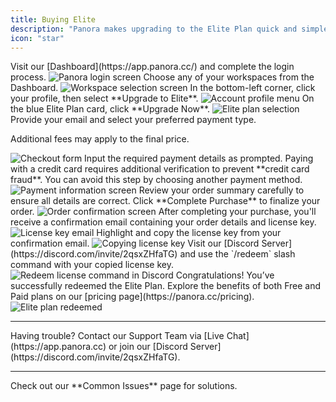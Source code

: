 ```yaml
---
title: Buying Elite
description: "Panora makes upgrading to the Elite Plan quick and simple!"
icon: "star"
---
```


<Steps>

<Step title="Log in to Panora">  
Visit our [Dashboard](https://app.panora.cc/) and complete the login process.

<Frame>  
<img src="/images/Screenshot_67.png" alt="Panora login screen" />  
</Frame>  
</Step>

<Step title="Select a Workspace">  
Choose any of your workspaces from the Dashboard.

<Frame>  
<img src="/images/Screenshot_68.png" alt="Workspace selection screen" />  
</Frame>  
</Step>

<Step title="Click on Your Account Profile">  
In the bottom-left corner, click your profile, then select **Upgrade to Elite**.

<Frame>  
<img src="/images/Screenshot_69.png" alt="Account profile menu" />  
</Frame>  
</Step>

<Step title="Select the Elite Plan">  
On the blue Elite Plan card, click **Upgrade Now**.

<Frame>  
<img src="/images/Screenshot_70.png" alt="Elite plan selection" />  
</Frame>  
</Step>

<Step title="Begin Checkout">  
Provide your email and select your preferred payment type.

<Note>Additional fees may apply to the final price.</Note>

<Frame>  
<img src="/images/Screenshot_71.png" alt="Checkout form" />  
</Frame>  
</Step>

<Step title="Enter Payment Information">  
Input the required payment details as prompted.

<Warning>
  Paying with a credit card requires additional verification to prevent **credit
  card fraud**. You can avoid this step by choosing another payment method.
</Warning>

<Frame>  
<img src="/images/Screenshot_72.png" alt="Payment information screen" />  
</Frame>  
</Step>

<Step title="Confirm Purchase">  
Review your order summary carefully to ensure all details are correct. Click **Complete Purchase** to finalize your order.

<Frame>  
<img src="/images/Screenshot_73.png" alt="Order confirmation screen" />  
</Frame>  
</Step>

<Step title="Receive Confirmation and License Key">  
After completing your purchase, you'll receive a confirmation email containing your order details and license key.

<Frame>  
<img src="/images/Screenshot_74.png" alt="License key email" />  
</Frame>  
</Step>

<Step title="Copy License Key">  
Highlight and copy the license key from your confirmation email.

<Frame>  
<img src="/images/Screenshot_75.png" alt="Copying license key" />  
</Frame>  
</Step>

<Step title="Redeem the License">  
Visit our [Discord Server](https://discord.com/invite/2qsxZHfaTG) and use the `/redeem` slash command with your copied license key.

<Frame>  
<img src="/images/Screenshot_76.png" alt="Redeem license command in Discord" />  
</Frame>  
</Step>

<Step title="Elite Redeemed">  
Congratulations! You’ve successfully redeemed the Elite Plan. Explore the benefits of both Free and Paid plans on our [pricing page](https://panora.cc/pricing).

<Frame>  
<img src="/images/Screenshot_77.png" alt="Elite plan redeemed" />  
</Frame>  
</Step>

</Steps>

---

<Tip>
  Having trouble? Contact our Support Team via [Live
  Chat](https://app.panora.cc) or join our [Discord
  Server](https://discord.com/invite/2qsxZHfaTG).
</Tip>

---

<CardGroup cols={1}>
  <Card
    title="Getting an Error?"
    icon="triangle-exclamation"
    href="/help-docs/common-issues"
    horizontal
  >
    Check out our **Common Issues** page for solutions.
  </Card>
</CardGroup>
